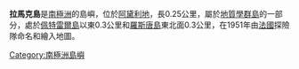 '''拉馬克島'''是[[南極洲|南極洲]]的島嶼，位於[[阿黛利地|阿黛利地]]，長0.25公里，屬於[[地質學群島|地質學群島]]的一部分，處於[[佩特雷爾島_(南極洲)|佩特雷爾島]]以東0.3公里和[[羅斯唐島|羅斯唐島]]東北面0.3公里，在1951年由[[法國|法國]]探險隊命名和繪入地圖。

{{coord|66|40|S|140|2|E |source:GNIS |display= title}}

{{DEFAULTSORT:Lamarck Island}}
[[Category:南極洲島嶼|Category:南極洲島嶼]]


{{AdélieLand-geo-stub}}